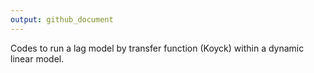 ```yaml
---
output: github_document
---
```



Codes to run a lag model by transfer function (Koyck) within a dynamic linear model. 